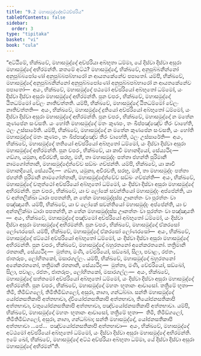 ```yaml
---
title: "9.2 මහාසමුද්දේඅට්ඨච්ඡරිය"
tableOfContents: false
sidebar:
  order: 3
type: "tipitaka"
basket: "vi"
book: "cula"
---
```



<DynamicBreadcrumb />

<Division number="384" book="cula">

<Paragraph number="1859" book="cula">
“අට්ඨිමේ, භික්ඛවේ, මහාසමුද්දේ අච්ඡරියා අබ්භුතා ධම්මා, යේ දිස්වා දිස්වා අසුරා මහාසමුද්දේ අභිරමන්ති. කතමේ අට්ඨ?
</Paragraph>

<Paragraph number="1860" book="cula">
මහාසමුද්දෝ, භික්ඛවේ, අනුපුබ්බනින්නෝ අනුපුබ්බපෝණෝ අනුපුබ්බපබ්භාරෝ න ආයතකේනේව පපාතෝ. යම්පි, භික්ඛවේ, මහාසමුද්දෝ අනුපුබ්බනින්නෝ අනුපුබ්බපෝණෝ අනුපුබ්බපබ්භාරෝ න ආයතකේනේව පපාතෝ—  අයං, භික්ඛවේ, මහාසමුද්දේ පඨමෝ අච්ඡරියෝ අබ්භුතෝ ධම්මෝ, යං දිස්වා දිස්වා අසුරා මහාසමුද්දේ අභිරමන්ති.
</Paragraph>

<Paragraph number="1861" book="cula">
පුන චපරං, භික්ඛවේ, මහාසමුද්දෝ ඨිතධම්මෝ වේලං නාතිවත්තති. යම්පි, භික්ඛවේ, මහාසමුද්දෝ ඨිතධම්මෝ වේලං නාතිවත්තති—  අයං, භික්ඛවේ, මහාසමුද්දේ දුතියෝ අච්ඡරියෝ අබ්භුතෝ ධම්මෝ, යං දිස්වා දිස්වා අසුරා මහාසමුද්දේ අභිරමන්ති.
</Paragraph>

<Paragraph number="1862" book="cula">
පුන චපරං, භික්ඛවේ, මහාසමුද්දෝ න මතේන කුණපේන සංවසති. යං හෝති මහාසමුද්දේ මතං කුණපං, තං ඛිප්පඤ්ඤේව තීරං වාහේති, ථලං උස්සාරේති. යම්පි, භික්ඛවේ, මහාසමුද්දෝ න මතේන කුණපේන සංවසති, යං හෝති මහාසමුද්දේ මතං කුණපං, තං ඛිප්පඤ්ඤේව තීරං වාහේති, ථලං උස්සාරේති—  අයං, භික්ඛවේ, මහාසමුද්දේ තතියෝ අච්ඡරියෝ අබ්භුතෝ ධම්මෝ, යං දිස්වා දිස්වා අසුරා මහාසමුද්දේ අභිරමන්ති.
</Paragraph>

<Paragraph number="1863" book="cula">
පුන චපරං, භික්ඛවේ, යා කාචි මහානදියෝ, සේය්‍යථිදං—  ගඞ්ගා, යමුනා, අචිරවතී, සරභූ, මහී, තා මහාසමුද්දං පත්තා ජහන්ති පුරිමානි නාමගෝත්තානි, මහාසමුද්දෝත්වේව සඞ්ඛං ගච්ඡන්ති. යම්පි, භික්ඛවේ, යා කාචි මහානදියෝ, සේය්‍යථිදං—  ගඞ්ගා, යමුනා, අචිරවතී, සරභූ, මහී, තා මහාසමුද්දං පත්තා ජහන්ති පුරිමානි නාමගෝත්තානි, මහාසමුද්දෝත්වේව සඞ්ඛං ගච්ඡන්ති—  අයං, භික්ඛවේ, මහාසමුද්දේ චතුත්ථෝ අච්ඡරියෝ අබ්භුතෝ ධම්මෝ, යං දිස්වා දිස්වා අසුරා මහාසමුද්දේ අභිරමන්ති.
</Paragraph>

<Paragraph number="1864" book="cula">
පුන චපරං, භික්ඛවේ, යා ච ලෝකේ සවන්තියෝ මහාසමුද්දං අප්පේන්ති, යා ච අන්තලික්ඛා ධාරා පපතන්ති, න තේන මහාසමුද්දස්ස ඌනත්තං වා පූරත්තං වා පඤ්ඤායති. යම්පි, භික්ඛවේ, යා ච ලෝකේ සවන්තියෝ මහාසමුද්දං අප්පේන්ති, යා ච අන්තලික්ඛා ධාරා පපතන්ති, න තේන මහාසමුද්දස්ස ඌනත්තං වා පූරත්තං වා පඤ්ඤායති—  අයං, භික්ඛවේ, මහාසමුද්දේ පඤ්චමෝ අච්ඡරියෝ අබ්භුතෝ ධම්මෝ, යං දිස්වා දිස්වා අසුරා මහාසමුද්දේ අභිරමන්ති.
</Paragraph>

<Paragraph number="1865" book="cula">
පුන චපරං, භික්ඛවේ, මහාසමුද්දෝ ඒකරසෝ ලෝණරසෝ. යම්පි, භික්ඛවේ, මහාසමුද්දෝ ඒකරසෝ ලෝණරසෝ—  අයං, භික්ඛවේ, මහාසමුද්දේ ඡට්ඨෝ අච්ඡරියෝ අබ්භුතෝ ධම්මෝ, යං දිස්වා දිස්වා අසුරා මහාසමුද්දේ අභිරමන්ති.
</Paragraph>

<Paragraph number="1866" book="cula">
පුන චපරං, භික්ඛවේ, මහාසමුද්දෝ බහුරතනෝ අනේකරතනෝ. තත්‍රිමානි රතනානි, සේය්‍යථිදං—  මුත්තා, මණි, වේළුරියෝ, සඞ්ඛෝ, සිලා, පවාළං, රජතං, ජාතරූපං, ලෝහිතකෝ, මසාරගල්ලං. යම්පි, භික්ඛවේ, මහාසමුද්දෝ බහුරතනෝ අනේකරතනෝ, තත්‍රිමානි රතනානි, සේය්‍යථිදං—  මුත්තා, මණි, වේළුරියෝ, සඞ්ඛෝ, සිලා, පවාළං, රජතං, ජාතරූපං, ලෝහිතකෝ, මසාරගල්ලං—  අයං, භික්ඛවේ, මහාසමුද්දේ සත්තමෝ අච්ඡරියෝ අබ්භුතෝ ධම්මෝ, යං දිස්වා දිස්වා අසුරා මහාසමුද්දේ අභිරමන්ති.
</Paragraph>

<Paragraph number="1867" book="cula">
පුන චපරං, භික්ඛවේ, මහාසමුද්දෝ මහතං භූතානං ආවාසෝ. තත්‍රිමේ භූතා—  තිමි, තිමිඞ්ගලෝ, තිමිතිමිඞ්ගලෝ, අසුරා, නාගා, ගන්ධබ්බා. සන්ති මහාසමුද්දේ යෝජනසතිකාපි අත්තභාවා, ද්වියෝජනසතිකාපි අත්තභාවා, තියෝජනසතිකාපි අත්තභාවා, චතුයෝජනසතිකාපි අත්තභාවා, පඤ්චයෝජනසතිකාපි අත්තභාවා. යම්පි, භික්ඛවේ, මහාසමුද්දෝ මහතං භූතානං ආවාසෝ, තත්‍රිමේ භූතා—  තිමි, තිමිඞ්ගලෝ, තිමිතිමිඞ්ගලෝ, අසුරා, නාගා, ගන්ධබ්බා; සන්ති මහාසමුද්දේ, යෝජනසතිකාපි අත්තභාවා …පේ…  පඤ්චයෝජනසතිකාපි අත්තභාවා—  අයං, භික්ඛවේ, මහාසමුද්දේ අට්ඨමෝ අච්ඡරියෝ අබ්භුතෝ ධම්මෝ, යං දිස්වා දිස්වා අසුරා මහාසමුද්දේ අභිරමන්ති. ඉමේ ඛෝ, භික්ඛවේ, මහාසමුද්දේ අට්ඨ අච්ඡරියා අබ්භුතා ධම්මා, යේ දිස්වා දිස්වා අසුරා මහාසමුද්දේ අභිරමන්”ති.
</Paragraph>
</Division>